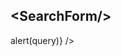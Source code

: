 ---
---


## \<SearchForm/\>

<Playground>
  <SearchForm
    placeholder="Comment puis-je vous aider ?"
    onSubmit={query => alert(query)}
  />
</Playground>

<PropsTable of={SearchForm} />
